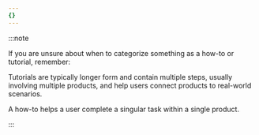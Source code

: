 ```yaml
---
{}
---
```


:::note

If you are unsure about when to categorize something as a how-to or tutorial, remember:

Tutorials are typically longer form and contain multiple steps, usually involving multiple products, and help users connect products to real-world scenarios.

A how-to helps a user complete a singular task within a single product.

:::
